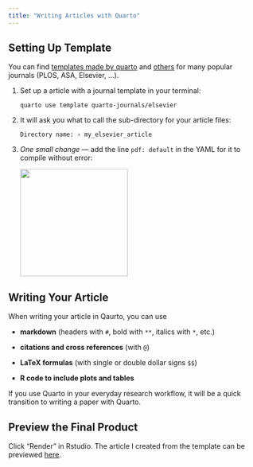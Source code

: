 ```yaml
---
title: "Writing Articles with Quarto"
---
```


## Setting Up Template

You can find [templates made by quarto](https://quarto.org/docs/journals/) and [others](https://quarto.org/docs/extensions/listing-journals.html) for many popular journals (PLOS, ASA, Elsevier, ...).

1.  Set up a article with a journal template in your terminal:

        quarto use template quarto-journals/elsevier

2.  It will ask you what to call the sub-directory for your article files:

        Directory name: › my_elsevier_article

3.  *One small change* --- add the line `pdf: default` in the YAML for it to compile without error:

    ![](images/image-98481140.png){width="216"}

## Writing Your Article

When writing your article in Qaurto, you can use

-   **markdown** (headers with `#`, bold with `**`, italics with `*`, etc.)

-   **citations and cross references** (with `@`)

-   **LaTeX formulas** (with single or double dollar signs `$$`)

-   **R code to include plots and tables**

If you use Quarto in your everyday research workflow, it will be a quick transition to writing a paper with Quarto.

## Preview the Final Product

Click "Render" in Rstudio. The article I created from the template can be previewed [here](https://github.com/jennalandy/remodel-your-qmd/blob/master/my_elsevier_article/my_elsevier_article.pdf).
